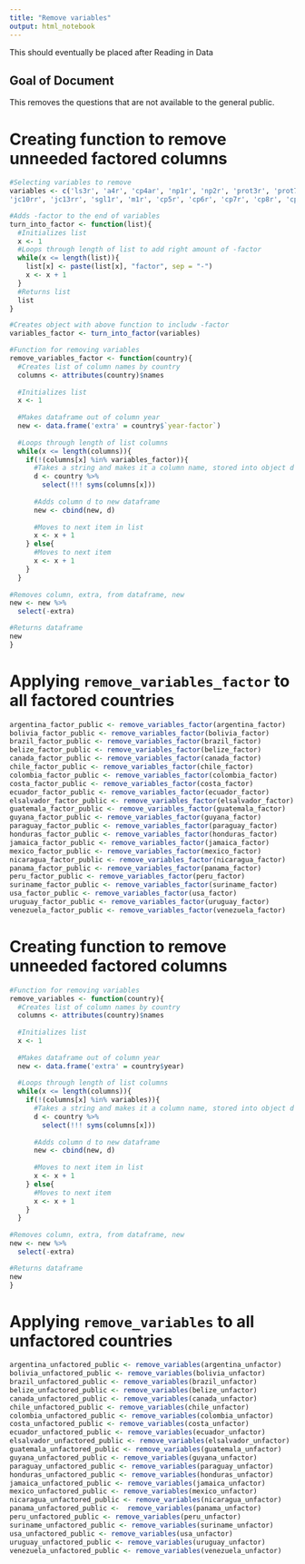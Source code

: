 ```yaml
---
title: "Remove variables"
output: html_notebook
---
```


This should eventually be placed after Reading in Data

## Goal of Document
This removes the questions that are not available to the general public.

# Creating function to remove unneeded factored columns
```r
#Selecting variables to remove
variables <- c('ls3r', 'a4r', 'cp4ar', 'np1r', 'np2r', 'prot3r', 'prot7r', 'jc15ar', 'vic1extr', 'vic1hogarr',
'jc10rr', 'jc13rr', 'sgl1r', 'm1r', 'cp5r', 'cp6r', 'cp7r', 'cp8r', 'cp9r', 'cp13r', 'cp20r', 'it1r', 'pn4r', 'pol1r', 'exc7r', 'community' ,'anyvictim', 'aoj11r', 'sd2r', 'sd3r', 'sd6r', 'coupr', 'b1r', 'b2r', 'b3r', 'b4r', 'b6r', 'b12r', 'b32r','n11r', 'n9r', 'mil3r', 'mil4r', 'eff1r', 'eff2r', 'mil7r', 'ing4r', 'ros1r', 'ros4r', 'psar', 'psa5r', 'psa2r', 'd1r', 'd2r', 'd3r', 'd4r', 'd5r', 'tolr', 'tol2r','bar2x2', 'exc2r', 'exc6r', 'ecexc11r', 'exc11r', 'exc13r', 'exc14r', 'exc15r', 'exc16r', 'exc20r', 'exctot', 'exctot5r', 'exctot3r', 'corvic', 'vb2r', 'mujer', 'edr', 'edad', 'age1', 'age2', 'age3', 'age4', 'age5', 'age6', 'q5br', 'q10dr', 'housewife', 'etidr', 'indigenous', 'black', 'white', 'mestizo', 'mulatto', 'other', 'quintall', 'ed2r', 'intid', 'ideology', 'ti', 'q11nr', 'q5bnr')

#Adds -factor to the end of variables
turn_into_factor <- function(list){
  #Initializes list
  x <- 1
  #Loops through length of list to add right amount of -factor
  while(x <= length(list)){
    list[x] <- paste(list[x], "factor", sep = "-")
    x <- x + 1
  }
  #Returns list
  list
}


```


```r
#Creates object with above function to includw -factor
variables_factor <- turn_into_factor(variables)

#Function for removing variables
remove_variables_factor <- function(country){
  #Creates list of column names by country
  columns <- attributes(country)$names
  
  #Initializes list
  x <- 1
  
  #Makes dataframe out of column year
  new <- data.frame('extra' = country$`year-factor`)
  
  #Loops through length of list columns
  while(x <= length(columns)){
    if(!(columns[x] %in% variables_factor)){
      #Takes a string and makes it a column name, stored into object d
      d <- country %>%
        select(!!! syms(columns[x]))
      
      #Adds column d to new dataframe
      new <- cbind(new, d)
      
      #Moves to next item in list
      x <- x + 1
    } else{
      #Moves to next item
      x <- x + 1
    }
  }
  
#Removes column, extra, from dataframe, new
new <- new %>%
  select(-extra)

#Returns dataframe
new
}
```



# Applying `remove_variables_factor` to all factored countries
```r
argentina_factor_public <- remove_variables_factor(argentina_factor)
bolivia_factor_public <- remove_variables_factor(bolivia_factor)
brazil_factor_public <- remove_variables_factor(brazil_factor)
belize_factor_public <- remove_variables_factor(belize_factor)
canada_factor_public <- remove_variables_factor(canada_factor)
chile_factor_public <- remove_variables_factor(chile_factor)
colombia_factor_public <- remove_variables_factor(colombia_factor)
costa_factor_public <- remove_variables_factor(costa_factor)
ecuador_factor_public <- remove_variables_factor(ecuador_factor)
elsalvador_factor_public <- remove_variables_factor(elsalvador_factor)
guatemala_factor_public <- remove_variables_factor(guatemala_factor)
guyana_factor_public <- remove_variables_factor(guyana_factor)
paraguay_factor_public <- remove_variables_factor(paraguay_factor)
honduras_factor_public <- remove_variables_factor(honduras_factor)
jamaica_factor_public <- remove_variables_factor(jamaica_factor)
mexico_factor_public <- remove_variables_factor(mexico_factor)
nicaragua_factor_public <- remove_variables_factor(nicaragua_factor)
panama_factor_public <- remove_variables_factor(panama_factor)
peru_factor_public <- remove_variables_factor(peru_factor)
suriname_factor_public <- remove_variables_factor(suriname_factor)
usa_factor_public <- remove_variables_factor(usa_factor)
uruguay_factor_public <- remove_variables_factor(uruguay_factor)
venezuela_factor_public <- remove_variables_factor(venezuela_factor)
```

# Creating function to remove unneeded factored columns
```r
#Function for removing variables
remove_variables <- function(country){
  #Creates list of column names by country
  columns <- attributes(country)$names
  
  #Initializes list
  x <- 1
  
  #Makes dataframe out of column year
  new <- data.frame('extra' = country$year)
  
  #Loops through length of list columns
  while(x <= length(columns)){
    if(!(columns[x] %in% variables)){
      #Takes a string and makes it a column name, stored into object d
      d <- country %>%
        select(!!! syms(columns[x]))
      
      #Adds column d to new dataframe
      new <- cbind(new, d)
      
      #Moves to next item in list
      x <- x + 1
    } else{
      #Moves to next item
      x <- x + 1
    }
  }
  
#Removes column, extra, from dataframe, new
new <- new %>%
  select(-extra)

#Returns dataframe
new
}
```

# Applying `remove_variables` to all unfactored countries
```r
argentina_unfactored_public <- remove_variables(argentina_unfactor)
bolivia_unfactored_public <- remove_variables(bolivia_unfactor)
brazil_unfactored_public <- remove_variables(brazil_unfactor)
belize_unfactored_public <- remove_variables(belize_unfactor)
canada_unfactored_public <- remove_variables(canada_unfactor)
chile_unfactored_public <- remove_variables(chile_unfactor)
colombia_unfactored_public <- remove_variables(colombia_unfactor)
costa_unfactored_public <- remove_variables(costa_unfactor)
ecuador_unfactored_public <- remove_variables(ecuador_unfactor)
elsalvador_unfactored_public <- remove_variables(elsalvador_unfactor)
guatemala_unfactored_public <- remove_variables(guatemala_unfactor)
guyana_unfactored_public <- remove_variables(guyana_unfactor)
paraguay_unfactored_public <- remove_variables(paraguay_unfactor)
honduras_unfactored_public <- remove_variables(honduras_unfactor)
jamaica_unfactored_public <- remove_variables(jamaica_unfactor)
mexico_unfactored_public <- remove_variables(mexico_unfactor)
nicaragua_unfactored_public <- remove_variables(nicaragua_unfactor)
panama_unfactored_public <-  remove_variables(panama_unfactor)
peru_unfactored_public <- remove_variables(peru_unfactor)
suriname_unfactored_public <- remove_variables(suriname_unfactor)
usa_unfactored_public <- remove_variables(usa_unfactor)
uruguay_unfactored_public <- remove_variables(uruguay_unfactor)
venezuela_unfactored_public <- remove_variables(venezuela_unfactor)
```

